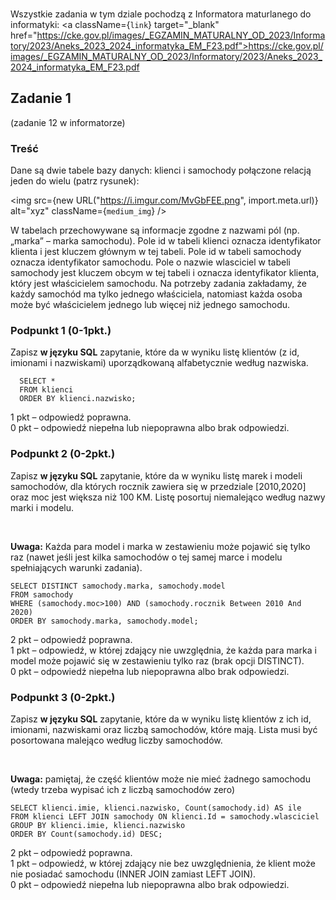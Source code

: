 
<br/>

Wszystkie zadania w tym dziale pochodzą z Informatora maturlanego do informatyki:
<a className={`link`} target="_blank" href="https://cke.gov.pl/images/_EGZAMIN_MATURALNY_OD_2023/Informatory/2023/Aneks_2023_2024_informatyka_EM_F23.pdf">https://cke.gov.pl/images/_EGZAMIN_MATURALNY_OD_2023/Informatory/2023/Aneks_2023_2024_informatyka_EM_F23.pdf</a>


## Zadanie 1

(zadanie 12 w informatorze)

### Treść

Dane są dwie tabele bazy danych: klienci i samochody połączone relacją jeden do wielu (patrz
rysunek):

<img src={new URL("https://i.imgur.com/MvGbFEE.png", import.meta.url)} alt="xyz" className={`medium_img`} />

W tabelach przechowywane są informacje zgodne z nazwami pól (np. „marka” – marka
samochodu). Pole id w tabeli klienci oznacza identyfikator klienta i jest kluczem głównym w tej
tabeli. Pole id w tabeli samochody oznacza identyfikator samochodu. Pole o nazwie wlasciciel
w tabeli samochody jest kluczem obcym w tej tabeli i oznacza identyfikator klienta, który jest
właścicielem samochodu. Na potrzeby zadania zakładamy, że każdy samochód ma tylko
jednego właściciela, natomiast każda osoba może być właścicielem jednego lub więcej niż
jednego samochodu.

### Podpunkt 1 (0-1pkt.)

Zapisz **w języku SQL** zapytanie, które da w wyniku listę klientów (z id, imionami i nazwiskami)
uporządkowaną alfabetycznie według nazwiska.

<Dropdown title="Rozwiązanie">

  ```
    SELECT * 
    FROM klienci
    ORDER BY klienci.nazwisko;
  ```

<p className={`dropdown_text`}>
  1 pkt – odpowiedź poprawna. <br/>
  0 pkt – odpowiedź niepełna lub niepoprawna albo brak odpowiedzi.
</p>
</Dropdown>

### Podpunkt 2 (0-2pkt.)

Zapisz **w języku SQL** zapytanie, które da w wyniku listę marek i modeli samochodów, dla
których rocznik zawiera się w przedziale [2010,2020] oraz moc jest większa niż 100 KM. Listę
posortuj niemalejąco według nazwy marki i modelu.

<br/>

**Uwaga:** Każda para model i marka w zestawieniu może pojawić się tylko raz (nawet jeśli jest
kilka samochodów o tej samej marce i modelu spełniających warunki zadania).

<Dropdown title="Rozwiązanie">

  ```
  SELECT DISTINCT samochody.marka, samochody.model
  FROM samochody
  WHERE (samochody.moc>100) AND (samochody.rocznik Between 2010 And 2020)
  ORDER BY samochody.marka, samochody.model;
  ```

<p className={`dropdown_text`}>
  2 pkt – odpowiedź poprawna. <br/>
  1 pkt – odpowiedź, w której zdający nie uwzględnia, że każda para marka i model
  może pojawić się w zestawieniu tylko raz (brak opcji DISTINCT). <br/>0 pkt –
  odpowiedź niepełna lub niepoprawna albo brak odpowiedzi.
</p>
</Dropdown>

### Podpunkt 3 (0-2pkt.)

Zapisz **w języku SQL** zapytanie, które da w wyniku listę klientów z ich id, imionami,
nazwiskami oraz liczbą samochodów, które mają. Lista musi być posortowana malejąco
według liczby samochodów.

<br/>

**Uwaga:** pamiętaj, że część klientów może nie mieć żadnego samochodu (wtedy trzeba
wypisać ich z liczbą samochodów zero)

<Dropdown title="Rozwiązanie">

  ```
  SELECT klienci.imie, klienci.nazwisko, Count(samochody.id) AS ile
  FROM klienci LEFT JOIN samochody ON klienci.Id = samochody.wlasciciel
  GROUP BY klienci.imie, klienci.nazwisko
  ORDER BY Count(samochody.id) DESC;
  ```

<p className={`dropdown_text`}>
  2 pkt – odpowiedź poprawna. <br/>
  1 pkt – odpowiedź, w której zdający nie bez uwzględnienia, że klient może nie
  posiadać samochodu (INNER JOIN zamiast LEFT JOIN). <br/>
  0 pkt – odpowiedź niepełna
  lub niepoprawna albo brak odpowiedzi.
</p>
</Dropdown>
